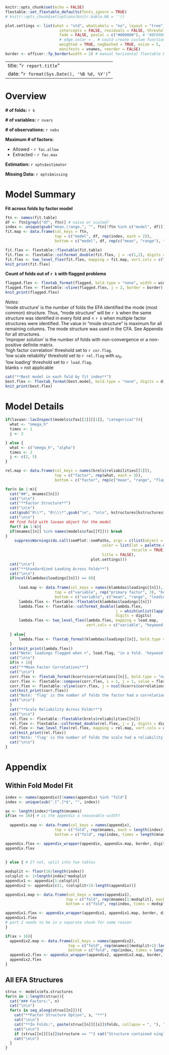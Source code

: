 
```{r setup, include = FALSE}
knitr::opts_chunk$set(echo = FALSE)
flextable::set_flextable_defaults(fonts_ignore = TRUE)
# knitr::opts_chunk$set(options(knitr.kable.NA = ''))

plot.settings <- list(what = "std", whatLabels = "no", layout = "tree",
                        intercepts = FALSE, residuals = FALSE, thresholds = FALSE,
                        fade = FALSE, posCol = c("#000000"), # "#BF0000"), cut = load.flag, # can update to more nuanced coloring of plots
                        # edge.color = , # could create custom function to utilize this argument
                        weighted = TRUE, negDashed = TRUE, esize = 5,
                        manifests = vnames, reorder = FALSE)
border <- officer::fp_border(width = 2) # manual horizontal flextable border width

```

---
title: "`r report.title`"
date: "`r format(Sys.Date(), '%B %d, %Y')`"
---

\newpage

# Overview

**# of folds:** `r k`

**# of variables:** `r nvars`

**# of observations:** `r nobs`

**Maximum # of factors:**

 - Allowed - `r fac.allow`
 - Extracted - `r fac.max`
 
**Estimation:** `r opts$estimator`

**Missing Data:** `r opts$missing`

# Model Summary

**Fit across folds by factor model**

```{r model fit, ft.align = "left", results='asis'}
ftn <- names(fit.table)
df <- ftn[grepl("df", ftn)] # naive or scaled?
index <- unique(gsub("mean.|range.", "", ftn[!ftn %in% c("model", df)]))
fit.map <- data.frame(col_keys = ftn,
                      top = c("model", df, rep(index, each = 2)),
                      bottom = c("model", df, rep(c("mean", "range"), times = length(index))))

fit.flex <- flextable::flextable(fit.table)
fit.flex <- flextable::colformat_double(fit.flex, j = -c(1,2), digits = digits)
fit.flex <- two_level_flex(fit.flex, mapping = fit.map, vert.cols = c("model", df), border = border)
knit_print(fit.flex)
```


**Count of folds out of `r k` with flagged problems**

```{r flagged, ft.align = "left", results='asis'}
flagged.flex <- flextab_format(flagged, bold.type = "none", width = width, digits = digits)
flagged.flex <- flextable::vline(flagged.flex, j = 2, border = border)
knit_print(flagged.flex)
```

*Notes:*  
'mode structure' is the number of folds the EFA identified the mode (most common) structure. Thus, "mode structure" will be `r k` when the same structure was identified in every fold and < `r k` when multiple factor structures were identified. The value in "mode structure" is maximum for all remaining columns. The mode structure was used in the CFA. See Appendix for all structures.  
'improper solution' is the number of folds with non-convergence or a non-positive definite matrix.  
'high factor correlation' threshold set to `r cor.flag`.  
'low scale reliability' threshold set to `r rel.flag` with $\omega_h$.  
'low loading' threshold set to `r load.flag`.  
blanks = not applicable  


```{r best model, ft.align = "left", results='asis', eval=FALSE}
cat("**Best model in each fold by fit index**")
best.flex <- flextab_format(best.model, bold.type = "none", digits = digits)
knit_print(best.flex)
```


# Model Details

```{r details, ft.align = "left", results = 'asis', warning = FALSE, message = FALSE, fig.height = 4, fig.width = 6}

if(lavaan::lavInspect(models$cfas[[1]][[1]], "categorical")){
  what <- "omega_h"
  times <- 1
  j <- 2

} else {
  what <- c("omega_h", "alpha")
  times <- 2
  j <- c(2, 5)
}

rel.map <- data.frame(col_keys = names(krels$reliabilities[[1]]),
                      top = c("factor", rep(what, each = 3)),
                      bottom = c("factor", rep(c("mean", "range", "flag"), times = times)))

for(n in 1:m){
  cat("##", mnames[[n]])
  cat("\n\n")
  cat("**Factor Structure**")
  cat("\n\n")
  cat(gsub("0\\*", "0\\\\*",gsub("\n", "\n\n", kstructures[kstructures$model == mnames[[n]],]$structure)))
  cat("\n\n")
  ## find fold with lavaan object for the model
  for(f in 1:k){
  if(mnames[[n]] %in% names(models$cfas[[f]])) break  
}
    suppressWarnings(do.call(semPlot::semPaths, args = c(list(object = models$cfas[[f]][[mnames[[n]]]],
                                           color = list(lat = palette.colors(n = n + 1, palette = "Okabe-Ito",
                                                        recycle = TRUE)[-1]),
                                           title = FALSE),
                                      plot.settings)))
  cat("\n\n")
  cat("**Standardized Loading Across Folds**")
  cat("\n\n")
  if(ncol(klambdas$loadings[[n]]) == 8){
    
      load.map <- data.frame(col_keys = names(klambdas$loadings[[n]]),
                      top = c("variable", rep("primary factor", 3), "heywood flag", rep("secondary factor", 3)),
                      bottom = c("variable", c("mean", "range", "loading flag", "heywood flag", "mean", "range", "loading flag")))
      lambda.flex <- flextable::flextable(klambdas$loadings[[n]])
      lambda.flex <- flextable::colformat_double(lambda.flex,
                                                 j = which(unlist(lapply(klambdas$loadings[[n]], is.numeric))),
                                                 digits = digits)
      lambda.flex <- two_level_flex(lambda.flex, mapping = load.map,
                                    vert.cols = c("variable", "heywood flag"), border = border)
    
  } else{
      lambda.flex <- flextab_format(klambdas$loadings[[n]], bold.type = "none", digits = digits)
  }
  cat(knit_print(lambda.flex))
  cat("Note: loadings flagged when <", load.flag, "in a fold. 'heywood flag' is the number of folds the variable's estimated residual variance was negative")
  cat("\n\n")
  if(n > 1){
  cat("**Mean Factor Correlations**")
  cat("\n\n")
  corr.flex <- flextab_format(kcorrs$correlations[[n]], bold.type = "none", digits = digits)
  corr.flex <- flextable::compose(corr.flex, i = 1, j = 1, value = flextable::as_paragraph(""), part = "header")
  corr.flex <- flextable::vline(corr.flex, j = ncol(kcorrs$correlations[[n]]) - 1, border = border)
  cat(knit_print(corr.flex))
  cat("Note: 'flag' is the number of folds the factor had a correlation >", cor.flag)
  cat("\n\n")
  }
  cat("**Scale Reliability Across Folds**")
  cat("\n\n")
  rel.flex <- flextable::flextable(krels$reliabilities[[n]])
  rel.flex <- flextable::colformat_double(rel.flex, j = j, digits = digits)
  rel.flex <- two_level_flex(rel.flex, mapping = rel.map, vert.cols = c("factor"), border = border)
  cat(knit_print(rel.flex))
  cat("Note: 'flag' is the number of folds the scale had a reliability <", rel.flag)
  cat("\n\n")
}

```

\newpage

# Appendix

## Within Fold Model Fit

```{r appendix.fits, ft.align = "left", results='asis'}
index <- names(appendix)[!names(appendix) %in% "fold"]
index <- unique(sub(".[^.]*$", "", index))

ax <- length(index)*length(mnames)
if(ax <= 16){ # is the appendix a reasonable width?
  
  appendix.map <- data.frame(col_keys = names(appendix),
                      top = c("fold", rep(mnames, each = length(index))),
                      bottom = c("fold", rep(index, times = length(mnames))))

appendix.flex <- appendix_wrapper(appendix, appendix.map, border, digits)
appendix.flex
  
  
} else { # If not, split into two tables 

modsplit <- floor(16/length(index))
colsplit <- 1+length(index)*modsplit
appendix1 <- appendix[1:colsplit]
appendix2 <- appendix[c(1, (colsplit+1):length(appendix))]

appendix1.map <- data.frame(col_keys = names(appendix1),
                           top = c("fold", rep(mnames[1:modsplit], each = length(index))),
                           bottom = c("fold", rep(index, times = modsplit)))

appendix1.flex <- appendix_wrapper(appendix1, appendix1.map, border, digits)
appendix1.flex
# part 2 needs to be in a separate chunk for some reason
}
```

```{r appendix2, ft.align = "left", results='asis'}
if(ax > 16){ 
  appendix2.map <- data.frame(col_keys = names(appendix2),
                            top = c("fold", rep(mnames[(modsplit+1):length(mnames)], each = length(index))),
                            bottom = c("fold", rep(index, times = length(mnames) - modsplit)))
  appendix2.flex <- appendix_wrapper(appendix2, appendix2.map, border, digits)
  appendix2.flex
}
```


## All EFA Structures

```{r appendix.structures, results = 'asis'}
strux <- models$efa.structures
for(n in 1:length(strux)){
  cat("### Factors:", n)
  cat("\n\n")
  for(s in seq_along(strux[[n]])){
    cat("**Factor Structure Option", s, "**")
    cat("\n\n")
    cat("**In Folds:", paste(strux[[n]][[s]]$folds, collapse = ", "), "**")
    cat("\n\n")
    if (strux[[n]][[s]]$structure == "") cat("Structure contained single item factor") else cat(gsub("\n", "\n\n", strux[[n]][[s]]$structure))
    cat("\n\n")
  }
}

```

